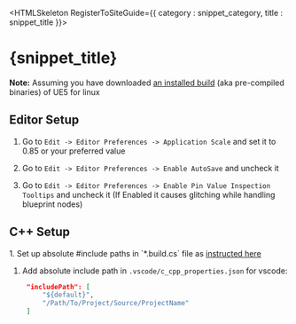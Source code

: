 

<HTMLSkeleton RegisterToSiteGuide={{ category : snippet_category, title : snippet_title }}>

<H1 WrittenOn={new Date("2025-01-14")}>{snippet_title}</H1>

**Note:** Assuming you have downloaded [an installed build][1] (aka pre-compiled binaries) of UE5 for linux

<H2 TopBRCount={1}>Editor Setup</H2>

1. Go to `Edit -> Editor Preferences -> Application Scale` and set it to 0.85 or your preferred value  

1. Go to `Edit -> Editor Preferences -> Enable AutoSave` and uncheck it

1. Go to `Edit -> Editor Preferences -> Enable Pin Value Inspection Tooltips` and uncheck it (If Enabled it causes glitching while handling blueprint nodes)


<H2 TopBRCount={1}>C++ Setup</H2>
1. Set up absolute #include paths in `*.build.cs` file as <a href={UE_ABSOLUTE_INCLUDE_PATH_URL}>instructed here</a>

1. Add absolute include path in `.vscode/c_cpp_properties.json` for vscode:
   ```json
    "includePath": [
        "${default}",
        "/Path/To/Project/Source/ProjectName"
    ]
   ```


[1]: https://dev.epicgames.com/documentation/en-us/unreal-engine/linux-development-quickstart-for-unreal-engine#2adownloadaninstalledbuild
</HTMLSkeleton>